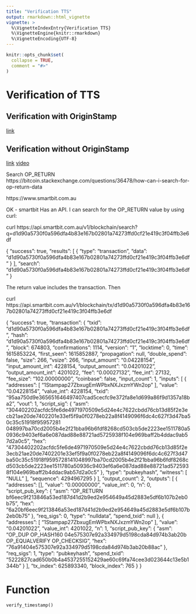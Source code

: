 ```yaml
---
title: "Verification TTS"
output: rmarkdown::html_vignette
vignette: >
  %\VignetteIndexEntry{Verification TTS}
  %\VignetteEngine{knitr::rmarkdown}
  %\VignetteEncoding{UTF-8}
---
```


```r
knitr::opts_chunk$set(
  collapse = TRUE,
  comment = "#>"
)
```

# Verification of TTS

## Verification with OriginStamp
[link](https://docs.originstamp.com/howto/verification.html)

## Verification without OriginStamp
[link](https://docs.originstamp.com/howto/verification_without_OriginStamp.html)
[video](https://www.youtube.com/watch?v=0480TQGQP2Y)

Search OP_RETURN
https://bitcoin.stackexchange.com/questions/36478/how-can-i-search-for-op-return-data

https://www.smartbit.com.au

OK - smartbit Has an API. I can search for the OP_RETURN value by using curl:

curl https://api.smartbit.com.au/v1/blockchain/search?q=d1d90a5730f0a596dfa4b83e167b02801a74273ffd0cf21e419c3f04ffb3e6df

{
    "success": true,
    "results": [
        {
            "type": "transaction",
            "data": "d1d90a5730f0a596dfa4b83e167b02801a74273ffd0cf21e419c3f04ffb3e6df"
        }
    ],
    "search": "d1d90a5730f0a596dfa4b83e167b02801a74273ffd0cf21e419c3f04ffb3e6df"
}

The return value includes the transaction. Then

curl https://api.smartbit.com.au/v1/blockchain/tx/d1d90a5730f0a596dfa4b83e167b02801a74273ffd0cf21e419c3f04ffb3e6df

{
    "success": true,
    "transaction": {
        "txid": "d1d90a5730f0a596dfa4b83e167b02801a74273ffd0cf21e419c3f04ffb3e6df",
        "hash": "d1d90a5730f0a596dfa4b83e167b02801a74273ffd0cf21e419c3f04ffb3e6df",
        "block": 674803,
        "confirmations": 1114,
        "version": "1",
        "locktime": 0,
        "time": 1615853224,
        "first_seen": 1615852887,
        "propagation": null,
        "double_spend": false,
        "size": 266,
        "vsize": 266,
        "input_amount": "0.04228154",
        "input_amount_int": 4228154,
        "output_amount": "0.04201022",
        "output_amount_int": 4201022,
        "fee": "0.00027132",
        "fee_int": 27132,
        "fee_size": "102.00000000",
        "coinbase": false,
        "input_count": 1,
        "inputs": [
            {
                "addresses": [
                    "1Stampap27ZbxugEmWPbxNXJxzmYWn2op"
                ],
                "value": "0.04228154",
                "value_int": 4228154,
                "txid": "95aa750d9e365651646497407cad5cecfc9e372fa8e1d699a86f9d1357a18ba2",
                "vout": 1,
                "script_sig": {
                    "asm": "304402202acfdc5fe6de4971970509e5d24e4c7622cbdd76cb13d85f2e3ecb21ae20de7402201e33ef5f9a0f0278eb22a8f4149096f6dc4c627f3d47ba50c35c51918f95957281 048997ba70cd2005b4e2f21bba96b6fdf8268cd503cb5de2223ee1511780a50936c9403ef6a6e087dad88e88721ad5725938f104e969baff2b4ddac9ab57d2a0c5",
                    "hex": "47304402202acfdc5fe6de4971970509e5d24e4c7622cbdd76cb13d85f2e3ecb21ae20de7402201e33ef5f9a0f0278eb22a8f4149096f6dc4c627f3d47ba50c35c51918f9595728141048997ba70cd2005b4e2f21bba96b6fdf8268cd503cb5de2223ee1511780a50936c9403ef6a6e087dad88e88721ad5725938f104e969baff2b4ddac9ab57d2a0c5"
                },
                "type": "pubkeyhash",
                "witness": [
                    "NULL"
                ],
                "sequence": 4294967295
            }
        ],
        "output_count": 2,
        "outputs": [
            {
                "addresses": [],
                "value": "0.00000000",
                "value_int": 0,
                "n": 0,
                "script_pub_key": {
                    "asm": "OP_RETURN bf6eec9f213846a53ed187d41d2b9ed2e954649a45d2883e5df6b107b2eb0b75",
                    "hex": "6a20bf6eec9f213846a53ed187d41d2b9ed2e954649a45d2883e5df6b107b2eb0b75"
                },
                "req_sigs": 0,
                "type": "nulldata",
                "spend_txid": null
            },
            {
                "addresses": [
                    "1Stampap27ZbxugEmWPbxNXJxzmYWn2op"
                ],
                "value": "0.04201022",
                "value_int": 4201022,
                "n": 1,
                "script_pub_key": {
                    "asm": "OP_DUP OP_HASH160 04e575307e92a334979d5198cda84d974b3ab20b OP_EQUALVERIFY OP_CHECKSIG",
                    "hex": "76a91404e575307e92a334979d5198cda84d974b3ab20b88ac"
                },
                "req_sigs": 1,
                "type": "pubkeyhash",
                "spend_txid": "5222827cad650b0b4a4537255152429ae60c69fa74cee3d023644c13e5b1344b"
            }
        ],
        "tx_index": 625893340,
        "block_index": 765
    }
}


# Function

`verify_timestamp()`
